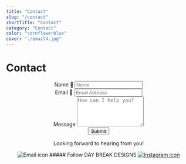 ```yaml
---
title: "Contact"
slug: "/contact"
shortTitle: "Contact"
category: "Contact"
color: "cornflowerblue"
cover: "./email4.jpg"
---
```


# Contact

<div style={{ 
  margin: '0 auto', 
  maxWidth: '800px', 
  padding: '2rem', 
  fontFamily: 'Calibri', 
  backgroundColor: '#F8F8F8',
  borderRadius: '10px',
  boxShadow: '0px 2px 10px rgba(0, 0, 0, 0.1)' 
}}>
  <center>
    <form action="https://formsubmit.co/pmb.html@gmail.com" method="POST">
      <input type="hidden" id="_next" value="https://day-break.netlify.app/about/"/>  
      <input type="hidden" id="_subject" value="New Email!"/>
      <div style={{ marginBottom: '1rem' }}>
        <label style={{ fontWeight: 'bold', display: 'block' }} for="name">Name 🤖 </label>
        <input style={{ padding: '0.5rem', width: '100%', border: '2px solid #ccc', borderRadius: '4px' }} name="name" type="text" placeholder="Name" required/>
      </div>
      <div style={{ marginBottom: '1rem' }}>
        <label style={{ fontWeight: 'bold', display: 'block' }} for="emailAddress">Email 📧 </label>
        <input style={{ padding: '0.5rem', width: '100%', border: '2px solid #ccc', borderRadius: '4px' }} name="emailAddress" type="email" placeholder="Email Address" required/>
      </div>
      <div style={{ marginBottom: '1rem' }}>
        <label style={{ fontWeight: 'bold', display: 'block' }} for="message">Message</label>
        <textarea style={{ padding: '0.5rem', width: '100%', border: '2px solid #ccc', borderRadius: '4px', resize: 'none' }} name="message" type="text" placeholder="How can I help you?" rows="5" required></textarea>
      </div>
      <div class="d-grid">
        <button class="btn btn-primary btn-lg" type="submit" style={{ fontWeight: 'bold' }}>Submit</button>
      </div>
    </form>
    <p style={{ fontWeight: 'bold', marginTop: '1rem' }}>Looking forward to hearing from you! </p>
    <img src="https://www.sgvirtualoffice.com/wp-content/uploads/2019/04/mail-forwarding-600x600.jpg" alt="Email icon" style={{ maxWidth: '100%', margin: '1rem 0' }} />
    ##### Follow DAY BREAK DESIGNS
    <a href="https://www.instagram.com/break.designs/"><img src="https://cdn-icons-png.flaticon.com/512/87/87390.png" alt="Instagram icon" style={{ height: '1.5rem', marginLeft: '0.5rem' }} /></a>

  </center>
</div>